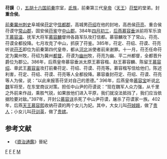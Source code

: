 '''苻謨'''（{{bd|？||397年||catIdx=F}}），[[五胡十六国|五胡十六国]][[前秦|前秦]]宗室，[[氐族|氐族]]，前秦第三代[[皇帝|皇帝]]（[[天王_(君主)|天王]]）[[苻堅|苻堅]]的堂弟。封'''重合侯'''。

[[前秦|前秦]][[冀州|冀州]][[刺史|刺史]]阜城侯[[苻定|苻定]]守[[信都郡|信都郡]]，高城男[[苻绍|苻绍]]在他的封地，高邑侯[[苻亮|苻亮]]、重合侯苻谟守[[常山郡|常山郡]]，固安侯[[苻鉴|苻鉴]]守[[中山郡|中山郡]]。384年[[四月初三|四月初三]]，[[后燕|后燕]][[慕容垂|慕容垂]]派前将军乐浪王[[慕容温|慕容温]]、抚军大将军[[慕容麟|慕容麟]]督帅各路军队攻打信都。慕容麟攻下了常山，苻亮、苻谟全都投降。七月攻克了中山，抓获了苻鉴。385年，苻定、苻绍、苻谟、苻亮听说[[苻丕|苻丕]]即位为前秦第四代皇帝，都从[[河北|河北]]派使者前来谢罪。十一月，苻丕任命苻定为冀州牧，苻绍为冀州[[都督|都督]]，苻谟为[[幽州|幽州]]牧，苻亮为幽、平二州都督，全都晋升爵位为郡公。386年，后燕皇帝慕容垂派太原王慕容楷、赵王慕容麟、陈留王[[慕容绍|慕容绍]]、章武王[[慕容宙|慕容宙]]攻打前秦苻定、苻绍、苻谟、苻亮等。慕容楷写信给他们，陈述利害，苻定、苻绍、苻谟、苻亮等人全都投降。慕容垂封苻定、苻绍、苻谟、苻亮等人为侯，说：“以此来报答苻坚对自己的恩德。” 396年，后燕皇帝[[慕容宝|慕容宝]]听说[[北魏|北魏]]军将至，在东堂商议对策。担任中山尹的苻谟说：“现在魏军人众力强，从千里之外前来作战，乘胜气锐，如果放他们进入平原，我们就没法抵挡了，我们应当依据险要对敌。”397年，开封公[[慕容详|慕容详]]杀死了中山尹苻谟，屠杀了苻谟家一族。402年，后燕[[天王_(君主)|天王]][[慕容熙|慕容熙]]收纳苻谟的两个女儿为妃。其中，大女儿叫[[苻娀娥|苻娀娥]]，做了[[贵人|贵人]]；小女儿叫[[苻训英|苻训英]]，做了[[贵嫔|贵嫔]]。
==参考文献==
*《[[資治通鑑|資治通鑑]]》晉紀
[[Category:五胡十六國皇室|F]] 
[[Category:前秦皇族|F]]
[[Category:后燕非正常死亡人物|F]]
[[Category:苻姓|M]]